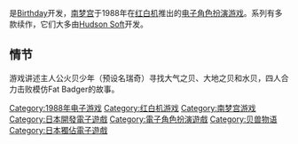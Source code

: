 {{NoteTA
| G1=Games
}}
{{Infobox VG
| title = 贝兽物语
| japanese = 貝獣物語
| platforms = [[红白机|红白机]]
| developer = [[Birthday_(公司)|Birthday]]
| publisher = {{vgrelease|JP|[[南梦宫|南梦宫]]}}
| released = {{vgrelease|JP|1988年11月18日}}
| genre = [[电子角色扮演游戏|角色扮演]]
| modes = [[单人电子游戏|单人]]
}}

{{vgname|贝兽物语|ja=貝獣物語}}是[[Birthday_(公司)|Birthday]]开发，[[南梦宫|南梦宫]]于1988年在[[红白机|红白机]]推出的[[电子角色扮演游戏|电子角色扮演游戏]]。系列有多款续作，它们大多由[[Hudson_Soft|Hudson Soft]]开发。

== 情节 ==

游戏讲述主人公火贝少年（预设名瑞奇）寻找大气之贝、大地之贝和水贝，四人合力击败模仿Fat Badger的故事。

{{DEFAULTSORT:Kaijuu Monokatari}}
[[Category:1988年电子游戏|Category:1988年电子游戏]]
[[Category:红白机游戏|Category:红白机游戏]]
[[Category:南梦宫游戏|Category:南梦宫游戏]]
[[Category:日本開發電子遊戲|Category:日本開發電子遊戲]]
[[Category:電子角色扮演遊戲|Category:電子角色扮演遊戲]]
[[Category:贝兽物语|Category:贝兽物语]]
[[Category:日本獨佔電子遊戲|Category:日本獨佔電子遊戲]]
{{rpg-videogame-stub}}
{{BandaiNamco-stub}}